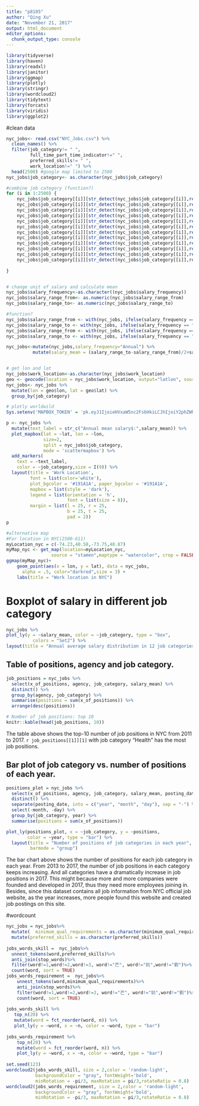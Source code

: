 ```yaml
---
title: "p8105"
author: "Qing Xu"
date: "November 21, 2017"
output: html_document
editor_options: 
  chunk_output_type: console
---
```


```r
library(tidyverse)
library(haven)
library(readxl)
library(janitor)
library(ggmap)
library(plotly)
library(stringr)
library(wordcloud2)
library(tidytext)
library(forcats)
library(viridis)
library(ggplot2)
```
#clean data
```r
nyc_jobs<- read.csv("NYC_Jobs.csv") %>%
  clean_names() %>%
  filter(job_category!= " ", 
         full_time_part_time_indicator!=" ", 
         preferred_skills!= " ",
         work_location!=" ") %>%
  head(2500) #google map limited to 2500
nyc_jobs$job_category<- as.character(nyc_jobs$job_category)

#combine job category (function?)
for (i in 1:2500) {
    nyc_jobs$job_category[[i]][str_detect(nyc_jobs$job_category[[i]],regex("engineering", ignore_case = TRUE))] <- "Engineering"
    nyc_jobs$job_category[[i]][str_detect(nyc_jobs$job_category[[i]],regex("finance", ignore_case = TRUE))] <- "Finance"
    nyc_jobs$job_category[[i]][str_detect(nyc_jobs$job_category[[i]],regex("legal", ignore_case = TRUE))] <- "Legal Affairs"
    nyc_jobs$job_category[[i]][str_detect(nyc_jobs$job_category[[i]],regex("technology", ignore_case = TRUE))] <- "Technology"
    nyc_jobs$job_category[[i]][str_detect(nyc_jobs$job_category[[i]],regex("policy", ignore_case = TRUE))] <- "Policy"
    nyc_jobs$job_category[[i]][str_detect(nyc_jobs$job_category[[i]],regex("communi", ignore_case = TRUE))] <- "Community"
    nyc_jobs$job_category[[i]][str_detect(nyc_jobs$job_category[[i]],regex("clerical", ignore_case = TRUE))] <- "Clerical"
    nyc_jobs$job_category[[i]][str_detect(nyc_jobs$job_category[[i]],regex("social service", ignore_case = TRUE))] <- "Social service"
    nyc_jobs$job_category[[i]][str_detect(nyc_jobs$job_category[[i]],regex("public safety", ignore_case = TRUE))] <- "Public safety"
    nyc_jobs$job_category[[i]][str_detect(nyc_jobs$job_category[[i]],regex("administration", ignore_case = TRUE))] <- "Administration"
    nyc_jobs$job_category[[i]][str_detect(nyc_jobs$job_category[[i]],regex("operations", ignore_case = TRUE))] <- "Maintance"
    nyc_jobs$job_category[[i]][str_detect(nyc_jobs$job_category[[i]],regex("maintenance ", ignore_case = TRUE))] <- "Maintance"
    
}


# change unit of salary and calculate mean
nyc_jobs$salary_frequency<-as.character((nyc_jobs$salary_frequency))
nyc_jobs$salary_range_from<- as.numeric(nyc_jobs$salary_range_from)
nyc_jobs$salary_range_to<- as.numeric(nyc_jobs$salary_range_to)

#function?
nyc_jobs$salary_range_from <- with(nyc_jobs, ifelse(salary_frequency == "Hourly", salary_range_from*1825,salary_range_from))
nyc_jobs$salary_range_to <- with(nyc_jobs, ifelse(salary_frequency == "Hourly", salary_range_to*1825,salary_range_to))
nyc_jobs$salary_range_from <- with(nyc_jobs, ifelse(salary_frequency == "Daily", salary_range_from*365*5/7,salary_range_from))
nyc_jobs$salary_range_to <- with(nyc_jobs, ifelse(salary_frequency == "Daily", salary_range_to*365*5/7,salary_range_to))

nyc_jobs<-mutate(nyc_jobs,salary_frequency="Annual") %>%
          mutate(salary_mean = (salary_range_to-salary_range_from)/2+salary_range_from)


# get lon and lat
nyc_jobs$work_location<-as.character(nyc_jobs$work_location)
geo <- geocode(location = nyc_jobs$work_location, output="latlon", source="google")
nyc_jobs<- nyc_jobs %>%
  mutate(lon = geo$lon, lat = geo$lat) %>%
  group_by(job_category)

```


```r
# plotly worldwild
Sys.setenv('MAPBOX_TOKEN' = 'pk.eyJ1IjoieHVxaW5nc2FsbHkiLCJhIjoiY2phZWh0djdyMHUzZTJ3bGR3MHFsdmIzZSJ9.vhYtu7zeAAuX6slhdDj6lA')

p <- nyc_jobs %>%
  mutate(text_label = str_c("Annual mean salary$:",salary_mean)) %>% 
  plot_mapbox(lat = ~lat, lon = ~lon,
              size=2,
              split = nyc_jobs$job_category,
              mode = 'scattermapbox') %>%
  add_markers(
    text = ~text_label,
    color = ~job_category,size = I(9)) %>%
  layout(title = 'Work Location',
         font = list(color='white'),
         plot_bgcolor = '#191A1A', paper_bgcolor = '#191A1A',
         mapbox = list(style = 'dark'),
         legend = list(orientation = 'h',
                       font = list(size = 8)),
         margin = list(l = 25, r = 25,
                       b = 25, t = 25,
                       pad = 2))
p
```

```r
#alternative map
#For location in NYC(2500-611)
myLocation_nyc = c(-74.23,40.58,-73.75,40.87)
myMap_nyc <- get_map(location=myLocation_nyc,
                 source = "stamen",maptype = "watercolor", crop = FALSE) 
ggmap(myMap_nyc)+
    geom_point(aes(x = lon, y = lat), data = nyc_jobs,
      alpha = .5, color="darkred",size = 3) +
    labs(title = "Work location in NYC")

```

# Boxplot of salary in different job category
```r
nyc_jobs %>%
plot_ly(y = ~salary_mean, color = ~job_category, type = "box",
          colors = "Set2") %>%
layout(title = "Annual average salary distribution in 12 job categories")
```

## Table of positions, agency and job category. 

```r
job_positions = nyc_jobs %>%
  select(x_of_positions, agency, job_category, salary_mean) %>%
  distinct() %>%
  group_by(agency, job_category) %>%
  summarise(positions = sum(x_of_positions)) %>%
  arrange(desc(positions))

# Number of job positions: top 10
knitr::kable(head(job_positions, 10))
```

The table above shows the top-10 number of job positions in NYC from 2011 to 2017. `r job_positions[[1]][1]` with job category "Health" has the most job positions.

## Bar plot of job category vs. number of positions of each year.

```r
positions_plot = nyc_jobs %>%
  select(x_of_positions, agency, job_category, salary_mean, posting_date) %>%
  distinct() %>%
  separate(posting_date, into = c("year", "month", "day"), sep = "-") %>%
  select(-month, -day) %>%
  group_by(job_category, year) %>%
  summarise(positions = sum(x_of_positions))

plot_ly(positions_plot, x = ~job_category, y = ~positions,
        color = ~year, type = "bar") %>%
  layout(title = "Number of positions of job categories in each year",
         barmode = "group")
```

The bar chart above shows the number of positions for each job category in each year. From 2013 to 2017, the number of job positions in each category keeps increasing. And all categories have a dramatically increase in job positions in 2017. This might because more and more companies were founded and developed in 2017, thus they need more employees joining in. Besides, since this dataset contains all job information from NYC official job website, as the year increases, more people found this website and created job postings on this site.



#wordcount
```r
nyc_jobs = nyc_jobs%>% 
  mutate(  minimum_qual_requirements = as.character(minimum_qual_requirements))%>%
  mutate(preferred_skills = as.character(preferred_skills))
 
jobs_words_skill =  nyc_jobs%>%
  unnest_tokens(word,preferred_skills)%>%
  anti_join(stop_words)%>%
  filter(word!=1,word!=2,word!=3, word!="芒", word!="鈧",word!="劉")%>%
  count(word, sort = TRUE)
jobs_words_requirement =  nyc_jobs%>%
    unnest_tokens(word,minimum_qual_requirements)%>%
    anti_join(stop_words)%>%
    filter(word!=1,word!=2,word!=3, word!="芒", word!="鈧",word!="劉")%>%
    count(word, sort = TRUE)
  
jobs_words_skill %>% 
   top_n(20) %>% 
   mutate(word = fct_reorder(word, n)) %>% 
   plot_ly(y = ~word, x = ~n, color = ~word, type = "bar")
  
jobs_words_requirement %>% 
    top_n(20) %>% 
    mutate(word = fct_reorder(word, n)) %>% 
    plot_ly(y = ~word, x = ~n, color = ~word, type = "bar")
  
set.seed(123)
wordcloud2(jobs_words_skill, size = 2,color = 'random-light',  
           backgroundColor = "gray", fontWeight='bold',  
           minRotation = -pi/3, maxRotation = pi/3,rotateRatio = 0.8)  
wordcloud2(jobs_words_requirement, size = 2,color = 'random-light',  
           backgroundColor = "gray", fontWeight='bold',  
           minRotation = -pi/3, maxRotation = pi/3,rotateRatio = 0.8)  
```